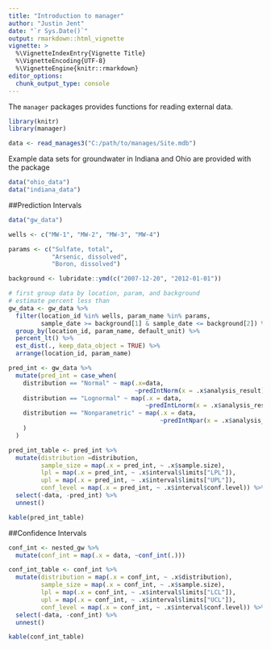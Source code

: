 ```yaml
---
title: "Introduction to manager"
author: "Justin Jent"
date: "`r Sys.Date()`"
output: rmarkdown::html_vignette
vignette: >
  %\VignetteIndexEntry{Vignette Title}
  %\VignetteEncoding{UTF-8}
  %\VignetteEngine{knitr::rmarkdown}
editor_options: 
  chunk_output_type: console
---
```


The `manager` packages provides functions for reading external data.

```r
library(knitr)
library(manager)
```

```r
data <- read_manages3("C:/path/to/manages/Site.mdb")
```

Example data sets for groundwater in Indiana and Ohio are provided with the 
package

```r
data("ohio_data")
data("indiana_data")
```
##Prediction Intervals
```r
data("gw_data")

wells <- c("MW-1", "MW-2", "MW-3", "MW-4")

params <- c("Sulfate, total",
            "Arsenic, dissolved",
            "Boron, dissolved")

background <- lubridate::ymd(c("2007-12-20", "2012-01-01"))

# first group data by location, param, and background
# estimate percent less than
gw_data <- gw_data %>%
  filter(location_id %in% wells, param_name %in% params,
         sample_date >= background[1] & sample_date <= background[2]) %>%
  group_by(location_id, param_name, default_unit) %>%
  percent_lt() %>%
  est_dist(., keep_data_object = TRUE) %>%
  arrange(location_id, param_name)

pred_int <- gw_data %>%
  mutate(pred_int = case_when(
    distribution == "Normal" ~ map(.x=data,
                                   ~predIntNorm(x = .x$analysis_result)),
    distribution == "Lognormal" ~ map(.x = data,
                                      ~predIntLnorm(x = .x$analysis_result)),
    distribution == "Nonparametric" ~ map(.x = data,
                                          ~predIntNpar(x = .x$analysis_result))
    )
  )

pred_int_table <- pred_int %>%
  mutate(distribution =distribution,
         sample_size = map(.x = pred_int, ~ .x$sample.size),
         lpl = map(.x = pred_int, ~ .x$interval$limits["LPL"]),
         upl = map(.x = pred_int, ~ .x$interval$limits["UPL"]),
         conf_level = map(.x = pred_int, ~ .x$interval$conf.level)) %>%
  select(-data, -pred_int) %>%
  unnest()

kable(pred_int_table)
```

##Confidence Intervals
```r
conf_int <- nested_gw %>%
  mutate(conf_int = map(.x = data, ~conf_int(.)))

conf_int_table <- conf_int %>%
  mutate(distribution = map(.x = conf_int, ~ .x$distribution),
         sample_size = map(.x = conf_int, ~ .x$sample.size),
         lpl = map(.x = conf_int, ~ .x$interval$limits["LCL"]),
         upl = map(.x = conf_int, ~ .x$interval$limits["UCL"]),
         conf_level = map(.x = conf_int, ~ .x$interval$conf.level)) %>%
  select(-data, -conf_int) %>%
  unnest()

kable(conf_int_table)
```